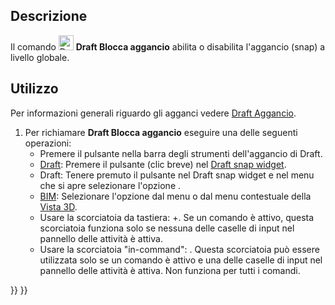 <languages/>

{{Docnav/it
|[[Draft_AutoGroup/it|Gruppo automatico]]
|[[Draft_Snap_Endpoint/it|Aggancia Punto finale]]
|[[Draft_Workbench/it|Draft]]
|IconL=
|IconR=Draft_Snap_Endpoint.svg
|IconC=Workbench_Draft.svg
}}

{{GuiCommand/it
|Name=Draft Snap Lock
|Name/it=Draft Blocca aggancio
|MenuLocation=Aggancio → Blocca aggancio
|Workbenches=[[Draft_Workbench/it|Draft]], [[BIM_Workbench/it|BIM]]
|Shortcut={{KEY|Shift}}+{{KEY|S}}
|SeeAlso=[[Draft_Snap/it|Draft Aggancio]]
}}

<span id="Description"></span>
==Descrizione==

Il comando [[Image:Draft_Snap_Lock.svg|24px]] '''Draft Blocca aggancio''' abilita o disabilita l'aggancio (snap) a livello globale.

<span id="Usage"></span>
== Utilizzo ==

Per informazioni generali riguardo gli agganci vedere [[Draft_Snap/it|Draft Aggancio]].

# Per richiamare '''Draft Blocca aggancio''' eseguire una delle seguenti operazioni:
#* Premere il pulsante {{Button|[[Image:Draft_Snap_Lock.svg|16px]] [[Draft_Snap_Lock/it|Blocca aggancio]]}} nella barra degli strumenti dell'aggancio di Draft.
#* [[Draft_Workbench/it|Draft]]: Premere il pulsante {{Button|[[Image:Draft_Snap_Lock.svg|x16px]][[Image:Toolbar_flyout_arrow.svg|x16px]]}} (clic breve) nel [[Draft_snap_widget/it|Draft snap widget]]. {{Version/it|0.21}}
#* Draft: Tenere premuto il pulsante {{Button|[[Image:Draft_Snap_Lock.svg|x16px]][[Image:Toolbar_flyout_arrow.svg|x16px]]}} nel Draft snap widget e nel menu che si apre selezionare l'opzione {{MenuCommand|[[Image:Draft_Snap_Lock.svg|16px]] Blocca aggancio}}.
#* [[BIM_Workbench/it|BIM]]: Selezionare l'opzione {{MenuCommand|Aggancio → [[Image:Draft_Snap_Lock.svg|16px]] Blocca aggancio}} dal menu o dal menu contestuale della  [[3D_view/it|Vista 3D]].
#* Usare la scorciatoia da tastiera: {{KEY|Shift}}+{{KEY|S}}. Se un comando è attivo, questa scorciatoia funziona solo se nessuna delle caselle di input nel pannello delle attività è attiva. {{Version/it|0.21}}
#* Usare la scorciatoia "in-command": {{KEY|S}}. Questa scorciatoia può essere utilizzata solo se un comando è attivo e una delle caselle di input nel pannello delle attività è attiva. Non funziona per tutti i comandi.


{{Docnav/it
|[[Draft_AutoGroup/it|Gruppo automatico]]
|[[Draft_Snap_Endpoint/it|Aggancia Punto finale]]
|[[Draft_Workbench/it|Draft]]
|IconL=
|IconR=Draft_Snap_Endpoint.svg
|IconC=Workbench_Draft.svg
}}

{{Draft Tools navi{{#translation:}}}}
{{Userdocnavi{{#translation:}}}}